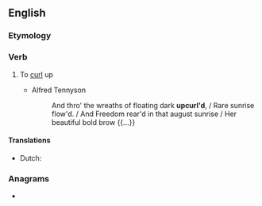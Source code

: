 ==English==

===Etymology===
{{prefix|en|up|curl}}

===Verb===
{{en-verb}}

# {{lb|en|transitive|rare}} To [[curl]] up
#* Alfred Tennyson
#*: And thro' the wreaths of floating dark '''upcurl'd''', / Rare sunrise flow'd. / And Freedom rear'd in that august sunrise / Her beautiful bold brow {{...}}

====Translations====
{{trans-top|curl up}}
* Dutch: {{t+|nl|krullen}}
{{trans-mid}}
{{trans-bottom}}

===Anagrams===
* {{anagrams|en|curl up|curl-up}}